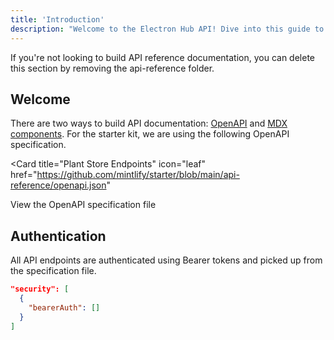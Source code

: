 ```yaml
---
title: 'Introduction'
description: "Welcome to the Electron Hub API! Dive into this guide to unlock the full potential of our API, where you'll learn how to generate keys, make requests, and explore all the exciting features and limitations. We're thrilled to offer you free access to an impressive lineup of over 200 cutting-edge AI models, all available through 7 unique API endpoints. Get ready to embark on an exciting journey into the world of advanced AI!"
---
```


<Note>
  If you're not looking to build API reference documentation, you can delete
  this section by removing the api-reference folder.
</Note>

## Welcome

There are two ways to build API documentation: [OpenAPI](https://mintlify.com/docs/api-playground/openapi/setup) and [MDX components](https://mintlify.com/docs/api-playground/mdx/configuration). For the starter kit, we are using the following OpenAPI specification.

<Card
  title="Plant Store Endpoints"
  icon="leaf"
  href="https://github.com/mintlify/starter/blob/main/api-reference/openapi.json"
>
  View the OpenAPI specification file
</Card>

## Authentication

All API endpoints are authenticated using Bearer tokens and picked up from the specification file.

```json
"security": [
  {
    "bearerAuth": []
  }
]
```
